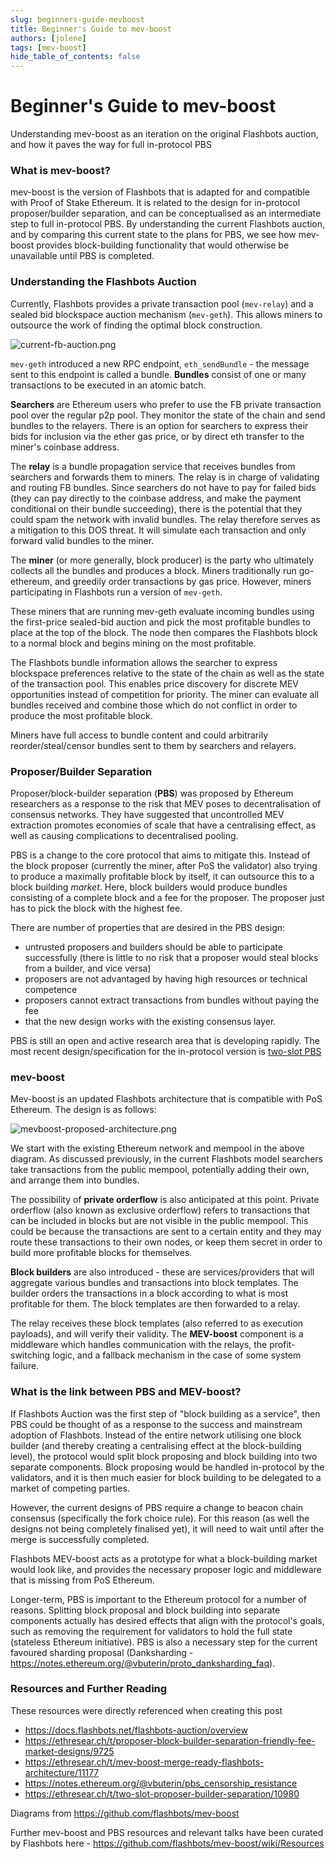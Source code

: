 ```yaml
---
slug: beginners-guide-mevboost
title: Beginner's Guide to mev-boost
authors: [jolene]
tags: [mev-boost]
hide_table_of_contents: false
---
```


# Beginner's Guide to mev-boost

Understanding mev-boost as an iteration on the original Flashbots auction, and how it paves the way for full in-protocol PBS

<!--truncate-->

### What is mev-boost?
mev-boost is the version of Flashbots that is adapted for and compatible with Proof of Stake Ethereum. It is related to the design for in-protocol proposer/builder separation, and can be conceptualised as an intermediate step to full in-protocol PBS. By understanding the current Flashbots auction, and by comparing this current state to the plans for PBS, we see how mev-boost provides block-building functionality that would otherwise be unavailable until PBS is completed.

### Understanding the Flashbots Auction
Currently, Flashbots provides a private transaction pool (`mev-relay`) and a sealed bid blockspace auction mechanism (`mev-geth`). This allows miners to outsource the work of finding the optimal block construction.

<div style={{textAlign: 'center'}}>

![current-fb-auction.png](/img/current-fb-auction.png)

</div>

`mev-geth` introduced a new RPC endpoint, `eth_sendBundle` - the message sent to this endpoint is called a bundle. **Bundles** consist of one or many transactions to be executed in an atomic batch.

**Searchers** are Ethereum users who prefer to use the FB private transaction pool over the regular p2p pool. They monitor the state of the chain and send bundles to the relayers. There is an option for searchers to express their bids for inclusion via the ether gas price, or by direct eth transfer to the miner's coinbase address.

The **relay** is a bundle propagation service that receives bundles from searchers and forwards them to miners. The relay is in charge of validating and routing FB bundles. Since searchers do not have to pay for failed bids (they can pay directly to the coinbase address, and make the payment conditional on their bundle succeeding), there is the potential that they could spam the network with invalid bundles. The relay therefore serves as a mitigation to this DOS threat. It will simulate each transaction and only forward valid bundles to the miner. 

The **miner** (or more generally, block producer) is the party who ultimately collects all the bundles and produces a block. Miners traditionally run go-ethereum, and greedily order transactions by gas price. However, miners participating in Flashbots run a version of `mev-geth`.

These miners that are running mev-geth evaluate incoming bundles using the first-price sealed-bid auction and pick the most profitable bundles to place at the top of the block. The node then compares the Flashbots block to a normal block and begins mining on the most profitable.

The Flashbots bundle information allows the searcher to express blockspace preferences relative to the state of the chain as well as the state of the transaction pool. This enables price discovery for discrete MEV opportunities instead of competition for priority. The miner can evaluate all bundles received and combine those which do not conflict in order to produce the most profitable block.

Miners have full access to bundle content and could arbitrarily reorder/steal/censor bundles sent to them by searchers and relayers.

### Proposer/Builder Separation
Proposer/block-builder separation (**PBS**) was proposed by Ethereum researchers as a response to the risk that MEV poses to decentralisation of consensus networks. They have suggested that uncontrolled MEV extraction promotes economies of scale that have a centralising effect, as well as causing complications to decentralised pooling.

PBS is a change to the core protocol that aims to mitigate this. Instead of the block proposer (currently the miner, after PoS the validator) also trying to produce a maximally profitable block by itself, it can outsource this to a block building *market*. Here, block builders would produce bundles consisting of a complete block and a fee for the proposer. The proposer just has to pick the block with the highest fee.

There are number of properties that are desired in the PBS design:
- untrusted proposers and builders should be able to participate successfully (there is little to no risk that a proposer would steal blocks from a builder, and vice versa) 
- proposers are not advantaged by having high resources or technical competence
- proposers cannot extract transactions from bundles without paying the fee
- that the new design works with the existing consensus layer.

PBS is still an open and active research area that is developing rapidly. The most recent design/specification for the in-protocol version is [two-slot PBS](https://ethresear.ch/t/two-slot-proposer-builder-separation/10980) 

### mev-boost
Mev-boost is an updated Flashbots architecture that is compatible with PoS Ethereum. The design is as follows: 

<div style={{textAlign: 'center'}}>

![mevboost-proposed-architecture.png](/img/mevboost-proposed-architecture.png)

</div>

We start with the existing Ethereum network and mempool in the above diagram. As discussed previously, in the current Flashbots model searchers take transactions from the public mempool, potentially adding their own, and arrange them into bundles. 

The possibility of **private orderflow** is also anticipated at this point. Private orderflow (also known as exclusive orderflow) refers to transactions that can be included in blocks but are not visible in the public mempool. This could be because the transactions are sent to a certain entity and they may route these transactions to their own nodes, or keep them secret in order to build more profitable blocks for themselves.

**Block builders** are also introduced - these are services/providers that will aggregate various bundles and transactions into block templates. The builder orders the transactions in a block according to what is most profitable for them. The block templates are then forwarded to a relay.

The relay receives these block templates (also referred to as execution payloads), and will verify their validity. The **MEV-boost** component is a middleware which handles communication with the relays, the profit-switching logic, and a fallback mechanism in the case of some system failure.

### What is the link between PBS and MEV-boost?
If Flashbots Auction was the first step of "block building as a service", then PBS could be thought of as a response to the success and mainstream adoption of Flashbots. Instead of the entire network utilising one block builder (and thereby creating a centralising effect at the block-building level), the protocol would split block proposing and block building into two separate components. Block proposing would be handled in-protocol by the validators, and it is then much easier for block building to be delegated to a market of competing parties.

However, the current designs of PBS require a change to beacon chain consensus (specifically the fork choice rule). For this reason (as well the designs not being completely finalised yet), it will need to wait until after the merge is successfully completed.

Flashbots MEV-boost acts as a prototype for what a block-building market would look like, and provides the necessary proposer logic and middleware that is missing from PoS Ethereum.

Longer-term, PBS is important to the Ethereum protocol for a number of reasons. Splitting block proposal and block building into separate components actually has desired effects that align with the protocol's goals, such as removing the requirement for validators to hold the full state (stateless Ethereum initiative). PBS is also a necessary step for the current favoured sharding proposal (Danksharding - https://notes.ethereum.org/@vbuterin/proto_danksharding_faq). 

### Resources and Further Reading

These resources were directly referenced when creating this post
- https://docs.flashbots.net/flashbots-auction/overview
- https://ethresear.ch/t/proposer-block-builder-separation-friendly-fee-market-designs/9725
- https://ethresear.ch/t/mev-boost-merge-ready-flashbots-architecture/11177
- https://notes.ethereum.org/@vbuterin/pbs_censorship_resistance
- https://ethresear.ch/t/two-slot-proposer-builder-separation/10980

Diagrams from https://github.com/flashbots/mev-boost

Further mev-boost and PBS resources and relevant talks have been curated by Flashbots here - https://github.com/flashbots/mev-boost/wiki/Resources
